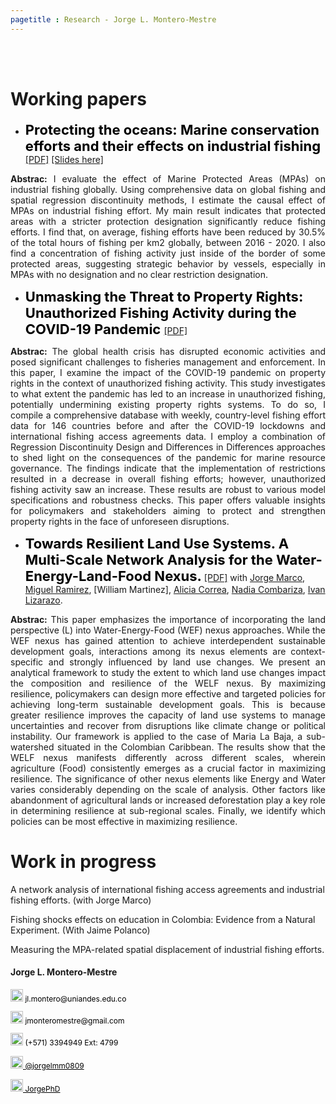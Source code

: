 ```yaml
---
pagetitle : Research - Jorge L. Montero-Mestre
---
```


<br>  </br> <!--- Agrega lineas en blanco --->

<!------------- Panel de la izquierda ------------->
<div class="col-sm-9">

# Working papers

<p>  </p> <!--- Agrega una linea en blanco --->

<!--- Documento 1 --->

* <strong style="color:black;font-size:22px;"> Protecting the oceans: Marine conservation efforts and their effects on industrial fishing </strong>  [[PDF]](https://jorgephd.github.io/jorge-montero.github.io/research/MPAs_Fishing_MRE_vf.pdf) [[Slides here]](https://github.com/JorgePhD/jorge-montero.github.io/blob/main/research/Final_Slides_JM.pdf)

 <p align="justify"> **Abstrac:** I evaluate the effect of Marine Protected Areas (MPAs) on industrial fishing globally. Using comprehensive data on global fishing and spatial regression discontinuity methods, I estimate the causal effect of MPAs on industrial fishing effort. My main result indicates that protected areas with a stricter protection designation significantly reduce fishing efforts. I find that, on average, fishing efforts have been reduced by 30.5% of the total hours of fishing per km2 globally, between 2016 - 2020. I also find a concentration of fishing activity just inside of the border of some protected areas, suggesting strategic behavior by vessels, especially in MPAs with no designation and no clear restriction designation. </p>

<!--- Documento 2 --->

* <strong style="color:black;font-size:22px;"> Unmasking the Threat to Property Rights: Unauthorized Fishing Activity during the COVID-19 Pandemic </strong> [[PDF]](https://github.com/JorgePhD/jorge-montero.github.io/blob/main/research/Lockdown_and_Fishing.pdf)

 <p align="justify"> **Abstrac:** The global health crisis has disrupted economic activities and posed significant challenges to fisheries management and enforcement. In this paper, I examine the impact of the COVID-19 pandemic on property rights in the context of unauthorized fishing activity. This study investigates to what extent the pandemic has led to an increase in unauthorized fishing, potentially undermining existing property rights systems. To do so, I compile a comprehensive database with weekly, country-level fishing effort data for 146 countries before and after the COVID-19 lockdowns and international fishing access agreements data. I employ a combination of Regression Discontinuity Design and Differences in Differences approaches to shed light on the consequences of the pandemic for marine resource governance. The findings indicate that the implementation of restrictions resulted in a decrease in overall fishing efforts; however, unauthorized fishing activity saw an increase. These results are robust to various model specifications and robustness checks. This paper offers valuable insights for policymakers and stakeholders aiming to protect and strengthen property rights in the face of unforeseen disruptions. </p>

<!--- Documento 3 --->

* <strong style="color:black;font-size:22px;">Towards Resilient Land Use Systems. A Multi-Scale Network Analysis for the Water-Energy-Land-Food Nexus.</strong> [[PDF]](https://github.com/JorgePhD/jorge-montero.github.io/blob/main/research/WELF%20nexus%20paper.pdf) with [Jorge Marco](https://www.efdinitiative.org/about-efd/people/renau-jorge-marco), [Miguel Ramirez](https://co.linkedin.com/in/mianr13), [William Martinez], [Alicia Correa](https://alycorreab585.wixsite.com/misitio), [Nadia Combariza](https://www.uni-giessen.de/de/fbz/zentren/zeu/Team/zeumembersall/NCombariza/NCombariza), [Ivan Lizarazo](http://www.cienciasagrarias.bogota.unal.edu.co/iv%C3%A1n-alberto-lizarazo-salcedo).

<p align="justify"> **Abstrac:** This paper emphasizes the importance of incorporating the land perspective (L) into Water-Energy-Food (WEF) nexus approaches. While the WEF nexus has gained attention to achieve interdependent sustainable development goals, interactions among its nexus elements are context-specific and strongly influenced by land use changes. We present an analytical framework to study the extent to which land use changes impact the composition and resilience of the WELF nexus. By maximizing resilience, policymakers can design more effective and targeted policies for achieving long-term sustainable development goals. This is because greater resilience improves the capacity of land use systems to manage uncertainties and recover from disruptions like climate change or political instability. Our framework is applied to the case of Maria La Baja, a sub-watershed situated in the Colombian Caribbean. The results show that the WELF nexus manifests differently across different scales, wherein agriculture (Food) consistently emerges as a crucial factor in maximizing resilience. The significance of other nexus elements like Energy and Water varies considerably depending on the scale of analysis. Other factors like abandonment of agricultural lands or increased deforestation play a key role in determining resilience at sub-regional scales. Finally, we identify which policies can be most effective in maximizing resilience. </p>


<!--- Work in progress --->

# Work in progress

A network analysis of international fishing access agreements and industrial fishing efforts. (with Jorge Marco)

Fishing shocks effects on education in Colombia: Evidence from a Natural Experiment. (With Jaime Polanco)

Measuring the MPA-related spatial displacement of industrial fishing efforts.

</div>
<!------------- Panel de la izquierda ------------->


<!------------- Panel de la derecha ------------->
<div class="col-sm-3">

#### Jorge L. Montero-Mestre
 
<!-- Correo -->
<p style="color:black;font-size:12px;"><img alt="Qries" src="./images/correo.png" width=20" height="20"> jl.montero@uniandes.edu.co </img></p>

<!-- Correo -->
<p style="color:black;font-size:12px;"><img alt="Qries" src="./images/correo.png" width=20" height="20"> jmonteromestre@gmail.com </img></p>

<!-- Tel -->
<p style="color:black;font-size:12px;"><img alt="Qries" src="./images/tel.png" width=20" height="20"> (+571) 3394949 Ext: 4799</img></p>

<!-- Twitter -->
 <a href="https://twitter.com/jorgelmm0809" style="color:black;font-size:12px;"> <img alt="Qries" src="./images/twitter.jpg" width=20" height="20">  @jorgelmm0809</a> 

<!-- GitHub -->
<a href="https://github.com/JorgePhD" style="color:black;font-size:12px;"> <img alt="Qries" src="./images/github.png" width=20" height="20">  JorgePhD</a>
</div>
<!------------- Panel de la derecha ------------->



<br>  </br> <!--- Agrega lineas en blanco --->
